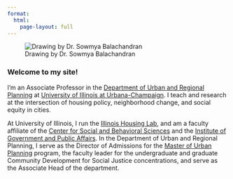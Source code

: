 ```yaml
---
format:
  html:
    page-layout: full
---
```


::: grid
::: g-col-6
![Drawing by Dr. Sowmya Balachandran](Greenlee_Sketch4.png){fig-alt="A pencil drawing of Andrew Greenlee made by Dr. Sowmya Balachandran."}
:::

::: g-col-6
### Welcome to my site!

I'm an Associate Professor in the [Department of Urban and Regional Planning](https://urban.illinois.edu) at [University of Illinois at Urbana-Champaign](https://illinois.edu). I teach and research at the intersection of housing policy, neighborhood change, and social equity in cities.

At University of Illinois, I run the [Illinois Housing Lab](https://housinglab.agreen4.web.illinois.edu), and am a faculty affiliate of the [Center for Social and Behavioral Sciences](https://csbs.research.illinois.edu) and the [Institute of Government and Public Affairs](https://igpa.uillinois.edu/andrew-greenlee/). In the Department of Urban and Regional Planning, I serve as the Director of Admissions for the [Master of Urban Planning](https://urban.illinois.edu/programs-applying/master-urban-planning/) program, the faculty leader for the undergraduate and graduate Community Development for Social Justice concentrations, and serve as the Associate Head of the department.

:::
:::
